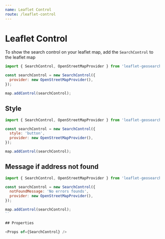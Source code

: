 ```yaml
---
name: Leaflet Control
route: /leaflet-control
---
```




# Leaflet Control

To show the search control on your leaflet map, add the `SearchControl` to the leaflet map

<Playground>
  <Map provider="OpenStreetMap" />
</Playground>

```js
import { SearchControl, OpenStreetMapProvider } from 'leaflet-geosearch';

const searchControl = new SearchControl({
  provider: new OpenStreetMapProvider(),
});

map.addControl(searchControl);
```

## Style

<Playground>
  <Map provider="OpenStreetMap" controlOptions={{ style: 'button' }} />
</Playground>

```js
import { SearchControl, OpenStreetMapProvider } from 'leaflet-geosearch';

const searchControl = new SearchControl({
  style: 'button',
  provider: new OpenStreetMapProvider(),
});

map.addControl(searchControl);
```

## Message if address not found

<Playground>
  <Map
    provider="OpenStreetMap"
    controlOptions={{ notFoundMessage: 'No errors founds' }}
  />
</Playground>

```js
import { SearchControl, OpenStreetMapProvider } from 'leaflet-geosearch';

const searchControl = new SearchControl({
  notFoundMessage: 'No errors founds',
  provider: new OpenStreetMapProvider(),
});

map.addControl(searchControl);
``

## Properties

<Props of={SearchControl} />
```
